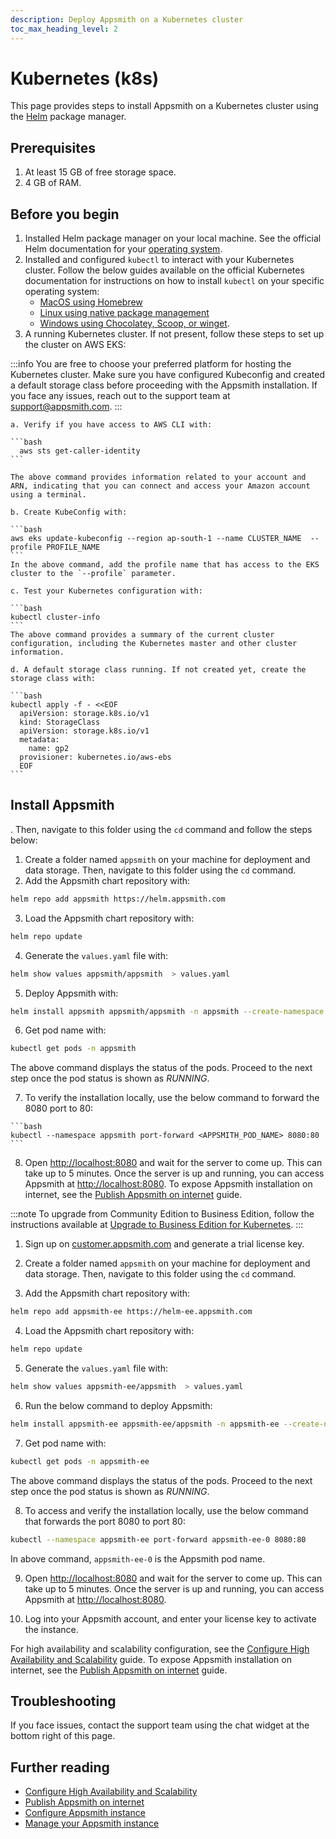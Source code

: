 ```yaml
---
description: Deploy Appsmith on a Kubernetes cluster
toc_max_heading_level: 2
---
```


# Kubernetes (k8s)

This page provides steps to install Appsmith on a Kubernetes cluster using the [Helm](https://helm.sh) package manager.

<VideoEmbed host="youtube" videoId="wZzYL1uZwds" title="How To Deploy Appsmith On Kubernetes" caption="How To Deploy Appsmith On Kubernetes" />

## Prerequisites
1. At least 15 GB of free storage space.
2. 4 GB of RAM.

## Before you begin
1. Installed Helm package manager on your local machine. See the official Helm documentation for your [operating system](https://helm.sh/docs/intro/install/#through-package-managers).
2. Installed and configured `kubectl` to interact with your Kubernetes cluster. Follow the below guides available on the official Kubernetes documentation for instructions on how to install `kubectl` on your specific operating system: 
    * [MacOS using Homebrew](https://kubernetes.io/docs/tasks/tools/install-kubectl-macos/#install-with-homebrew-on-macos)
    * [Linux using native package management](https://kubernetes.io/docs/tasks/tools/install-kubectl-linux/#install-using-native-package-management)
    * [Windows using Chocolatey, Scoop, or winget](https://kubernetes.io/docs/tasks/tools/install-kubectl-windows/#install-nonstandard-package-tools).
3. A running Kubernetes cluster. If not present, follow these steps to set up the cluster on AWS EKS:

  :::info
   You are free to choose your preferred platform for hosting the Kubernetes cluster. Make sure you have configured Kubeconfig and created a default storage class before proceeding with the Appsmith installation. If you face any issues, reach out to the support team at [support@appsmith.com](mailto:support@appsmith.com).
  :::

    a. Verify if you have access to AWS CLI with:
      
    ```bash
      aws sts get-caller-identity 
    ```
    
    The above command provides information related to your account and ARN, indicating that you can connect and access your Amazon account using a terminal.

    b. Create KubeConfig with: 

    ```bash
    aws eks update-kubeconfig --region ap-south-1 --name CLUSTER_NAME  --profile PROFILE_NAME
    ```
    In the above command, add the profile name that has access to the EKS cluster to the `--profile` parameter.

    c. Test your Kubernetes configuration with:

    ```bash
    kubectl cluster-info
    ```
    The above command provides a summary of the current cluster configuration, including the Kubernetes master and other cluster information. 

    d. A default storage class running. If not created yet, create the storage class with:

    ```bash
    kubectl apply -f - <<EOF
      apiVersion: storage.k8s.io/v1
      kind: StorageClass
      apiVersion: storage.k8s.io/v1
      metadata:
        name: gp2
      provisioner: kubernetes.io/aws-ebs
      EOF
    ```

## Install Appsmith

. Then, navigate to this folder using the `cd` command and follow the steps below:

<Tabs groupId="appsmithEditions" queryString="current-edition">
  <TabItem label="Community Edition" value="communityEdition"> 

  1. Create a folder named `appsmith` on your machine for deployment and data storage. Then, navigate to this folder using the `cd` command.
  2. Add the Appsmith chart repository with:

  ```bash
  helm repo add appsmith https://helm.appsmith.com
  ```
  3. Load the Appsmith chart repository with:

  ```bash
  helm repo update
  ``` 
  4. Generate the `values.yaml` file with:
  ```bash
  helm show values appsmith/appsmith  > values.yaml
  ```
  5. Deploy Appsmith with:

  ```bash
  helm install appsmith appsmith/appsmith -n appsmith --create-namespace -f values.yaml
  ```

  6. Get pod name with:

  ```bash
  kubectl get pods -n appsmith
  ```
  The above command displays the status of the pods. Proceed to the next step once the pod status is shown as _RUNNING_.

  7. To verify the installation locally, use the below command to forward the 8080 port to 80:
  
    ```bash
    kubectl --namespace appsmith port-forward <APPSMITH_POD_NAME> 8080:80
    ```

  8. Open [http://localhost:8080](http://localhost:8080) and wait for the server to come up. This can take up to 5 minutes. Once the server is up and running, you can access Appsmith at [http://localhost:8080](http://localhost:8080). To expose Appsmith installation on internet, see the [Publish Appsmith on internet](/getting-started/setup/installation-guides/kubernetes/publish-appsmith-online) guide.

</TabItem>
<TabItem label="Business Edition" value="businessEdition"> 

:::note
To upgrade from Community Edition to Business Edition, follow the instructions available at [Upgrade to Business Edition for Kubernetes](/getting-started/setup/upgrade-to-business-edition/kubernetes).
:::

1. Sign up on [customer.appsmith.com](https://customer.appsmith.com/) and generate a trial license key.

2. Create a folder named `appsmith` on your machine for deployment and data storage. Then, navigate to this folder using the `cd` command.

3. Add the Appsmith chart repository with:

  ```bash
  helm repo add appsmith-ee https://helm-ee.appsmith.com
  ```
4. Load the Appsmith chart repository with:

  ```bash
  helm repo update
  ```

5. Generate the `values.yaml` file with:
  ```bash
  helm show values appsmith-ee/appsmith  > values.yaml
  ```
6. Run the below command to deploy Appsmith:

  ```bash
  helm install appsmith-ee appsmith-ee/appsmith -n appsmith-ee --create-namespace -f values.yaml
  ```
7. Get pod name with:

  ```bash
  kubectl get pods -n appsmith-ee
  ```
 The above command displays the status of the pods. Proceed to the next step once the pod status is shown as _RUNNING_.

8. To access and verify the installation locally, use the below command that forwards the port 8080 to port 80:
  
  ```bash
  kubectl --namespace appsmith-ee port-forward appsmith-ee-0 8080:80
  ```
  In above command, `appsmith-ee-0` is the Appsmith pod name.

9. Open [http://localhost:8080](http://localhost:8080) and wait for the server to come up. This can take up to 5 minutes. Once the server is up and running, you can access Appsmith at [http://localhost:8080](http://localhost:8080).

10. Log into your Appsmith account, and enter your license key to activate the instance.

For high availability and scalability configuration, see the [Configure High Availability and Scalability](/getting-started/setup/installation-guides/kubernetes/configure-high-availability) guide. To expose Appsmith installation on internet, see the [Publish Appsmith on internet](/getting-started/setup/installation-guides/kubernetes/publish-appsmith-online) guide.

</TabItem>
</Tabs>   

## Troubleshooting
If you face issues, contact the support team using the chat widget at the bottom right of this page.

## Further reading

* [Configure High Availability and Scalability](/getting-started/setup/installation-guides/kubernetes/configure-high-availability)
* [Publish Appsmith on internet](/getting-started/setup/installation-guides/kubernetes/publish-appsmith-online)
* [Configure Appsmith instance](/getting-started/setup/instance-configuration#configure-helm-installations)
* [Manage your Appsmith instance](/getting-started/setup/instance-management)
